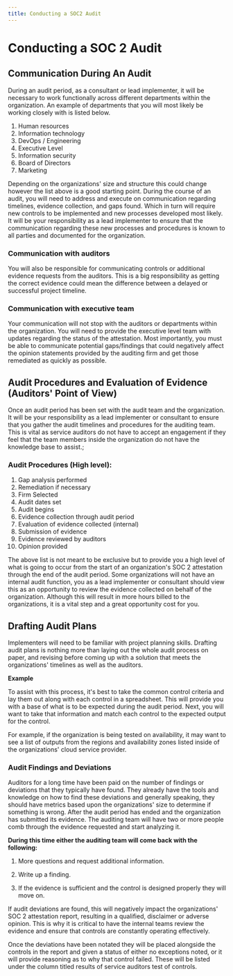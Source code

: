 ```yaml
---
title: Conducting a SOC2 Audit
---
```


# Conducting a SOC 2 Audit

## Communication During An Audit

During an audit period, as a consultant or lead implementer, it will be necessary to work functionally across different departments within the organization. An example of departments that you will most likely be working closely with is listed below.

1. Human resources
1. Information technology
1. DevOps / Engineering
1. Executive Level
1. Information security
1. Board of Directors
1. Marketing

Depending on the organizations' size and structure this could change however the list above is a good starting point. During the course of an audit, you will need to address and execute on communication regarding timelines, evidence collection, and gaps found. Which in turn will require new controls to be implemented and new processes developed most likely. It will be your responsibility as a lead implementer to ensure that the communication regarding these new processes and procedures is known to all parties and documented for the organization.

### Communication with auditors

You will also be responsible for communicating controls or additional evidence requests from the auditors. This is a big responsibility as getting the correct evidence could mean the difference between a delayed or successful project timeline.

### Communication with executive team

Your communication will not stop with the auditors or departments within the organization. You will need to provide the executive level team with updates regarding the status of the attestation. Most importantly, you must be able to communicate potential gaps/findings that could negatively affect the opinion statements provided by the auditing firm and get those remediated as quickly as possible.

## Audit Procedures and Evaluation of Evidence (Auditors' Point of View)

Once an audit period has been set with the audit team and the organization. It will be your responsibility as a lead implementer or consultant to ensure that you gather the audit timelines and procedures for the auditing team. This is vital as service auditors do not have to accept an engagement if they feel that the team members inside the organization do not have the knowledge base to assist.;

### Audit Procedures (High level):

1. Gap analysis performed
1. Remediation if necessary
1. Firm Selected
1. Audit dates set
1. Audit begins
1. Evidence collection through audit period
1. Evaluation of evidence collected (internal)
1. Submission of evidence
1. Evidence reviewed by auditors
1. Opinion provided

The above list is not meant to be exclusive but to provide you a high level of what is going to occur from the start of an organization's SOC 2 attestation through the end of the audit period. Some organizations will not have an internal audit function, you as a lead implementer or consultant should view this as an opportunity to review the evidence collected on behalf of the organization. Although this will result in more hours billed to the organizations, it is a vital step and a great opportunity cost for you.

## Drafting Audit Plans

Implementers will need to be familiar with project planning skills. Drafting audit plans is nothing more than laying out the whole audit process on paper, and revising before coming up with a solution that meets the organizations' timelines as well as the auditors.

**Example**

To assist with this process, it's best to take the common control criteria and lay them out along with each control in a spreadsheet. This will provide you with a base of what is to be expected during the audit period. Next, you will want to take that information and match each control to the expected output for the control.

For example, if the organization is being tested on availability, it may want to see a list of outputs from the regions and availability zones listed inside of the organizations' cloud service provider.

### Audit Findings and Deviations

Auditors for a long time have been paid on the number of findings or deviations that they typically have found. They already have the tools and knowledge on how to find these deviations and generally speaking, they should have metrics based upon the organizations' size to determine if something is wrong. After the audit period has ended and the organization has submitted its evidence. The auditing team will have two or more people comb through the evidence requested and start analyzing it.

**During this time either the auditing team will come back with the following:**

1. More questions and request additional information.

1. Write up a finding.

1. If the evidence is sufficient and the control is designed properly they will move on.


If audit deviations are found, this will negatively impact the organizations' SOC 2 attestation report, resulting in a qualified, disclaimer or adverse opinion. This is why it is critical to have the internal teams review the evidence and ensure that controls are constantly operating effectively.

Once the deviations have been notated they will be placed alongside the controls in the report and given a status of either no exceptions noted, or it will provide reasoning as to why that control failed. These will be listed under the column titled results of service auditors test of controls.

